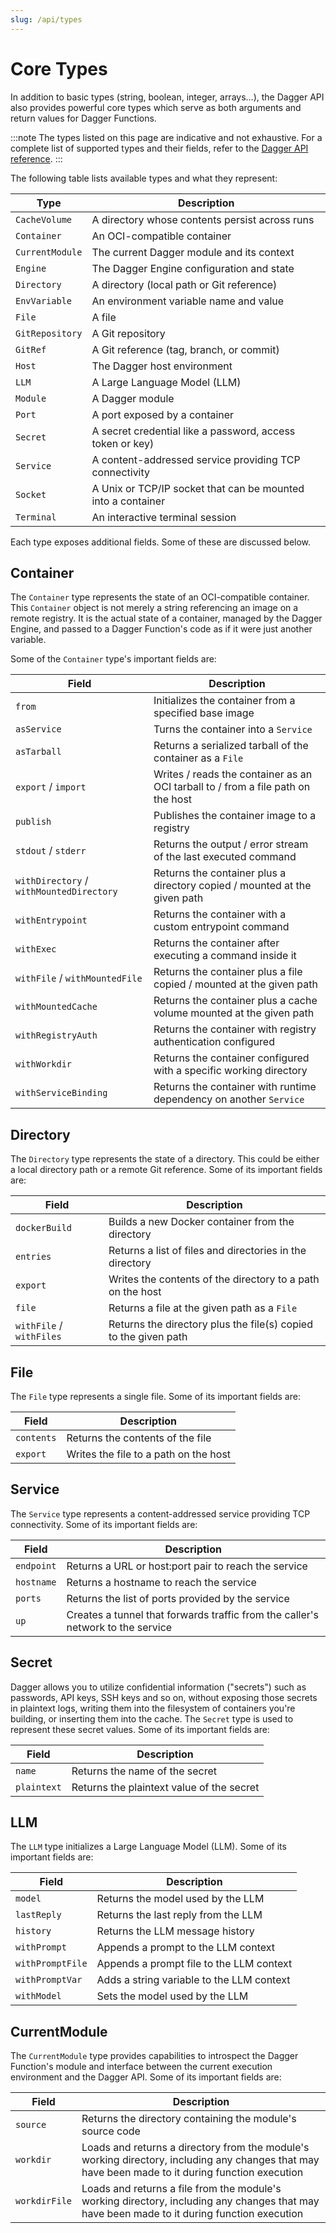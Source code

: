 ```yaml
---
slug: /api/types
---
```


# Core Types

In addition to basic types (string, boolean, integer, arrays...), the Dagger API also provides powerful core types which serve as both arguments and return values for Dagger Functions.

:::note
The types listed on this page are indicative and not exhaustive. For a complete list of supported types and their fields, refer to the [Dagger API reference](https://docs.dagger.io/api/reference).
:::

The following table lists available types and what they represent:

| Type | Description |
|------|-------------|
| `CacheVolume` | A directory whose contents persist across runs |
| `Container` | An OCI-compatible container |
| `CurrentModule` | The current Dagger module and its context |
| `Engine` | The Dagger Engine configuration and state |
| `Directory` | A directory (local path or Git reference) |
| `EnvVariable` | An environment variable name and value |
| `File` | A file |
| `GitRepository` | A Git repository |
| `GitRef` | A Git reference (tag, branch, or commit) |
| `Host` | The Dagger host environment |
| `LLM` | A Large Language Model (LLM) |
| `Module` | A Dagger module |
| `Port` | A port exposed by a container |
| `Secret` | A secret credential like a password, access token or key) |
| `Service` | A content-addressed service providing TCP connectivity |
| `Socket` | A Unix or TCP/IP socket that can be mounted into a container |
| `Terminal` | An interactive terminal session |

Each type exposes additional fields. Some of these are discussed below.

## Container

The `Container` type represents the state of an OCI-compatible container. This `Container` object is not merely a string referencing an image on a remote registry. It is the actual state of a container, managed by the Dagger Engine, and passed to a Dagger Function's code as if it were just another variable.

Some of the `Container` type's important fields are:

| Field | Description |
|-------|-------------|
| `from` | Initializes the container from a specified base image |
| `asService` | Turns the container into a `Service` |
| `asTarball` | Returns a serialized tarball of the container as a `File` |
| `export` / `import` | Writes / reads the container as an OCI tarball to / from a file path on the host |
| `publish` | Publishes the container image to a registry |
| `stdout` / `stderr` | Returns the output / error stream of the last executed command |
| `withDirectory` / `withMountedDirectory` | Returns the container plus a directory copied / mounted at the given path |
| `withEntrypoint` | Returns the container with a custom entrypoint command |
| `withExec` | Returns the container after executing a command inside it |
| `withFile` / `withMountedFile` | Returns the container plus a file copied / mounted at the given path |
| `withMountedCache` | Returns the container plus a cache volume mounted at the given path |
| `withRegistryAuth` | Returns the container with registry authentication configured |
| `withWorkdir` | Returns the container configured with a specific working directory |
| `withServiceBinding` | Returns the container with runtime dependency on another `Service` |

## Directory

The `Directory` type represents the state of a directory. This could be either a local directory path or a remote Git reference. Some of its important fields are:

| Field | Description |
|-------|-------------|
| `dockerBuild` | Builds a new Docker container from the directory |
| `entries` | Returns a list of files and directories in the directory |
| `export` | Writes the contents of the directory to a path on the host |
| `file` | Returns a file at the given path as a `File`  |
| `withFile` / `withFiles` | Returns the directory plus the file(s) copied to the given path |

## File

The `File` type represents a single file. Some of its important fields are:

| Field | Description |
|-------|-------------|
| `contents` | Returns the contents of the file |
| `export` | Writes the file to a path on the host |

## Service

The `Service` type represents a content-addressed service providing TCP connectivity. Some of its important fields are:

| Field | Description |
|-------|-------------|
| `endpoint` | Returns a URL or host:port pair to reach the service |
| `hostname` | Returns a hostname to reach the service |
| `ports` | Returns the list of ports provided by the service |
| `up` | Creates a tunnel that forwards traffic from the caller's network to the service  |

## Secret

Dagger allows you to utilize confidential information ("secrets") such as passwords, API keys, SSH keys and so on, without exposing those secrets in plaintext logs, writing them into the filesystem of containers you're building, or inserting them into the cache. The `Secret` type is used to represent these secret values. Some of its important fields are:

| Field | Description |
|-------|-------------|
| `name` | Returns the name of the secret |
| `plaintext` | Returns the plaintext value of the secret |

## LLM

The `LLM` type initializes a Large Language Model (LLM). Some of its important fields are:

| Field | Description |
|-------|-------------|
| `model` | Returns the model used by the LLM |
| `lastReply` | Returns the last reply from the LLM |
| `history` | Returns the LLM message history |
| `withPrompt` | Appends a prompt to the LLM context |
| `withPromptFile` | Appends a prompt file to the LLM context |
| `withPromptVar` | Adds a string variable to the LLM context |
| `withModel` | Sets the model used by the LLM |

## CurrentModule

The `CurrentModule` type provides capabilities to introspect the Dagger Function's module and interface between the current execution environment and the Dagger API. Some of its important fields are:

| Field | Description |
|-------|-------------|
| `source` | Returns the directory containing the module's source code |
| `workdir` | Loads and returns a directory from the module's working directory, including any changes that may have been made to it during function execution |
| `workdirFile` | Loads and returns a file from the module's working directory, including any changes that may have been made to it during function execution |
